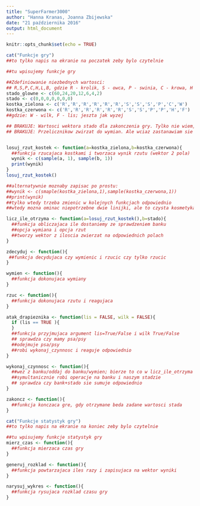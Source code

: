 ```yaml
---
title: "SuperFarmer3000"
author: "Hanna Kranas, Joanna Zbijewska"
date: "21 października 2016"
output: html_document
---
```


```r
knitr::opts_chunk$set(echo = TRUE)
```

```r
cat("Funkcje gry")
##to tylko napis na ekranie na poczatek zeby bylo czytelnie

```

```r
##tu wpisujemy funkcje gry

##Zdefiniowanie niezbednych wartosci:
## R,S,P,C,H,L,B, gdzie R - krolik, S - owca, P - swinia, C - krowa, H - kon, L - maly pies, B - duzy pies
stado_glowne <- c(60,24,20,12,6,4,2)
stado <- c(0,0,0,0,0,0,0)
kostka_zielona <- c('R','R','R','R','R','R','S','S','S','P','C','W')
kostka_czerwona <- c('R','R','R','R','R','R','S','S','P','P','H','F')
##gdzie: W - wilk, F - lis; jeszta jak wyzej

## BRAKUJE: Wartosci wektora stado dla zakonczenia gry. Tylko nie wiem, gdzie go wpisac, czy moze od razu w funkcji konczacej.
## BRAKUJE: Przelicznikow zwirzat do wymian. Ale wciaz zastanawiam sie w jakiej formie to zrobic, zeby R umil sobie poprzeliczac.


losuj_rzut_kostek <- function(a=kostka_zielona,b=kostka_czerwona){
  ##funkcja rzucajaca kostkami i tworzaca wynik rzutu (wektor 2 pola)
  wynik <- c(sample(a, 1), sample(b, 1))
  print(wynik)
}
losuj_rzut_kostek()

##alternatywnie moznaby zapisac po prostu:
##wynik <- c(smaple(kostka_zielona,1),sample(kostka_czerwona,1))
##print(wynik)
##tylko wtedy trzeba zmienic w kolejnych funkcjach odpowiednio
##wtedy mozna ominac niepotrzebne dwie linijki, ale to czysta kosmetyka

licz_ile_otrzyma <- function(a=losuj_rzut_kostek(),b=stado){
  ##funkcja obliczajaca ile dostaniemy ze sprawdzeniem banku
  ##opcja wymiana i opcja rzut
  ##tworzy wektor z iloscia zwierzat na odpowiednich polach
}

zdecyduj <- function(){
 ##funkcja decydujaca czy wymienic i rzucic czy tylko rzucic 
}

wymien <- function(){
  ##funkcja dokonujaca wymiany
}

rzuc <- function(){
  ##funkcja dokonujaca rzutu i reagujaca
}

atak_drapieznika <- function(lis = FALSE, wilk = FALSE){
  if (lis == TRUE ){
  }
  ##funkcja przyjmujaca argument lis=True/False i wilk True/False
  ## sprawdza czy mamy psa/psy
  ##odejmuje psa/psy
  ##robi wykonaj_czynnosc i reaguje odpowiednio
}

wykonaj_czynnosc <- function(){
  ##wez z banku/oddaj do banku/wymien; bierze to co w licz_ile_otrzyma zwrocona
  ##symultanicznie robi operacje na banku i naszym stadzie
  ## sprawdza czy bank+stado sie sumuje odpowiednio
}

zakoncz <- function(){
  ##funkcja konczaca gre, gdy otrzymane beda zadane wartosci stada
}

```

```r
cat("Funkcje statystyk gry")
##to tylko napis na ekranie na koniec zeby bylo czytelnie

```

```r
##tu wpisujemy funkcje statystyk gry
mierz_czas <- function(){
  ##funkcja mierzaca czas gry
}

generuj_rozklad <- function(){
  ##funkcja powtarzajaca iles razy i zapisujaca na wektor wyniki
}

narysuj_wykres <- function(){
  ##funkcja rysujaca rozklad czasu gry
}

```
